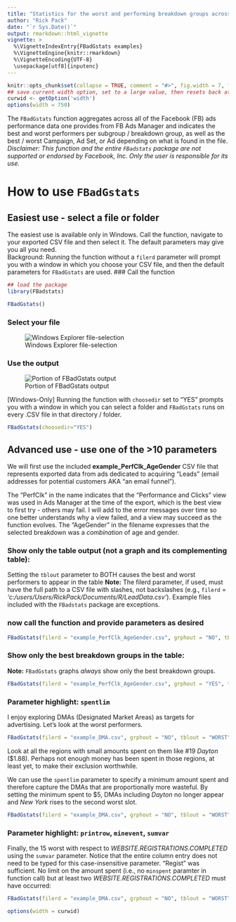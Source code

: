 ---
title: "Statistics for the worst and performing breakdown groups across Facebook ads"
author: "Rick Pack"
date: "`r Sys.Date()`"
output: rmarkdown::html_vignette
vignette: >
  %\VignetteIndexEntry{FBadGstats examples}
  %\VignetteEngine{knitr::rmarkdown}
  %\VignetteEncoding{UTF-8}
  \usepackage[utf8]{inputenc}
---
```{r set-options, include=FALSE}
knitr::opts_chunk$set(collapse = TRUE, comment = "#>", fig.width = 7, fig.height = 7, fig.align = "center")
## save current width option, set to a large value, then resets back at end of code
curwid <- getOption('width')
options(width = 750)
```

The `FBadGstats` function aggregates across all of the Facebook (FB) ads performance data one provides from FB Ads Manager and indicates the best and worst performers per subgroup / breakdown group, as well as the best / worst Campaign, Ad Set, or Ad depending on what is found in the file. *Disclaimer: This function and the entire `FBadstats` package are not supported or endorsed by Facebook, Inc. Only the user is responsible for its use.*

# How to use `FBadGstats`
## Easiest use - select a file or folder
The easiest use is available only in Windows. Call the function, navigate to your exported CSV file and then select it. The default parameters may give you all you need.  
Background: Running the function without a `filerd` parameter will prompt you with a window in which you choose your CSV file, and then the default parameters for `FBadGstats` are used.
### Call the function
```{r packageload, message=FALSE, echo=FALSE}
## load the package
library(FBadstats)
```
```{r no_param, message=FALSE, eval=FALSE}
FBadGstats()
```

### Select your file
![Windows Explorer file-selection](README-selectCSV.png)

### Use the output
![Portion of FBadGstats output](README-example.png)

[Windows-Only] Running the function with `choosedir` set to "YES" prompts you with a window in which you can select a folder and `FBadGstats` runs on every .CSV file in that directory / folder.
```{r choosedir_param, message=FALSE, eval=FALSE}
FBadGstats(choosedir="YES")
```

## Advanced use - use one of the >10 parameters
We will first use the included **example_PerfClk_AgeGender** CSV file that represents exported data from ads dedicated to acquiring "Leads" (email addresses for potential customers AKA "an email funnel").

The "PerfClk" in the name indicates that the "Performance and Clicks" view was used in Ads Manager at the time of the export, which is the best view to first try - others may fail. I will add to the error messages over time so one better understands why a view failed, and a view may succeed as the function evolves. The "AgeGender" in the filename expresses that the selected breakdown was a *combination* of age and gender.

### Show only the table output (not a graph and its complementing table):
Setting the `tblout` parameter to BOTH causes the best and worst performers to appear in the table
**Note:** The filerd parameter, if used, must have the full path to a CSV file with slashes, not backslashes (e.g., `filerd` = *'c:/users/Users/RickPack/Documents/R/LeadData.csv'*).
    Example files included with the `FBadstats` package are exceptions.
    
### now call the function and provide parameters as desired
```{r tbloutboth_param, message=FALSE, eval=FALSE}
FBadGstats(filerd = "example_PerfClk_AgeGender.csv", grphout = "NO", tblout = "BOTH")
```

### Show only the best breakdown groups in the table:
**Note:** `FBadGstats` graphs *always* show only the best breakdown groups.
```{r graphbest_param}
FBadGstats(filerd = "example_PerfClk_AgeGender.csv", grphout = "YES", tblout = "BEST")
```

### Parameter highlight: `spentlim`
I enjoy exploring DMAs (Designated Market Areas) as targets for advertising. Let's look at the worst performers.
```{r spentlim} 
FBadGstats(filerd = "example_DMA.csv", grphout = "NO", tblout = "WORST")
```
Look at all the regions with small amounts spent on them like #19 *Dayton* ($1.88). Perhaps not enough money has been spent in those regions, at least yet, to make their exclusion worthwhile.

We can use the `spentlim` parameter to specify a minimum amount spent and therefore capture the DMAs that are proportionally more wasteful. By setting the minimum spent to $5, DMAs including *Dayton* no longer appear and *New York* rises to the second worst slot.
```{r spentlim5} 
FBadGstats(filerd = "example_DMA.csv", grphout = "NO", tblout = "WORST", spentlim = 5)
```
### Parameter highlight: `printrow`, `minevent`, `sumvar`
Finally, the 15 worst with respect to *WEBSITE.REGISTRATIONS.COMPLETED* using the `sumvar` parameter. Notice that the entire column entry does not need to be typed for this case-insensitive parameter. "Regist" was sufficient.
No limit on the amount spent (i.e., no `minspent` paramter in function call) but at least two *WEBSITE.REGISTRATIONS.COMPLETED* must have occurred:
```{r moreparams} 
FBadGstats(filerd = "example_DMA.csv", grphout = "NO", tblout = "WORST", sumvar = "Regist", printrow = 15, minevent = 2)
```
```{r restoreoptions, echo=FALSE, cache=FALSE}
options(width = curwid)
```
